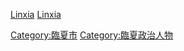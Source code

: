 [[分類:中華人民共和國縣級市市長|Linxia]]
[[Category:臨夏市|Category:臨夏市]]
[[Category:臨夏政治人物|Category:臨夏政治人物]]
[[分類:中華人民共和國甘肅省縣級政府官員|Linxia]]